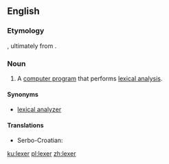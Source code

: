 ==English==
{{wikipedia}}

===Etymology===
{{suffix|lex|er|lang=en}}, ultimately from {{m|en|lexical}}.

===Noun===
{{en-noun}}

# {{context|computing|lang=en}} A [[computer program]] that performs [[lexical analysis]].

====Synonyms====
* [[lexical analyzer]]

====Translations====
{{trans-top|computer program}}
* Serbo-Croatian: {{t|sh|lekser|m}}
{{trans-mid}}
{{trans-bottom}}

[[ku:lexer]]
[[pl:lexer]]
[[zh:lexer]]
